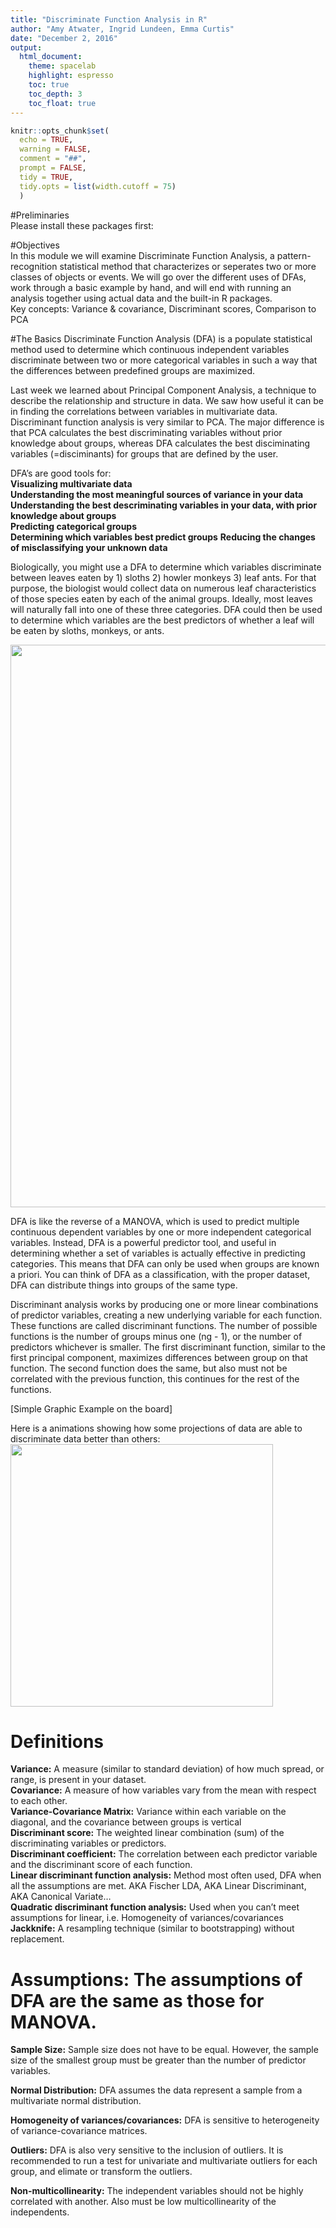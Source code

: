 ```yaml
---
title: "Discriminate Function Analysis in R"
author: "Amy Atwater, Ingrid Lundeen, Emma Curtis"
date: "December 2, 2016"
output: 
  html_document:
    theme: spacelab
    highlight: espresso
    toc: true
    toc_depth: 3
    toc_float: true
---
```


```r
knitr::opts_chunk$set(
  echo = TRUE, 
  warning = FALSE, 
  comment = "##", 
  prompt = FALSE, 
  tidy = TRUE, 
  tidy.opts = list(width.cutoff = 75)
  )
```

#Preliminaries   
Please install these packages first: 

#Objectives  
In this module we will examine Discriminate Function Analysis, a pattern-recognition statistical method that characterizes or seperates two or more classes of objects or events. We will go over the different uses of DFAs, work through a basic example by hand, and will end with running an analysis together using actual data and the built-in R packages.   
Key concepts: Variance & covariance, Discriminant scores, Comparison to PCA  

#The Basics
Discriminate Function Analysis (DFA) is a populate statistical method used to determine which continuous independent variables discriminate between two or more categorical variables in such a way that the differences between predefined groups are maximized. 

Last week we learned about Principal Component Analysis, a technique to describe the relationship and structure in data. We saw how useful it can be in finding the correlations between variables in multivariate data.
Discriminant function analysis is very similar to PCA. The major difference is that PCA calculates the best discriminating variables without prior knowledge about groups, whereas DFA calculates the best disciminating variables (=disciminants) for groups that are defined by the user.

DFA's are good tools for:    
**Visualizing multivariate data**  
**Understanding the most meaningful sources of variance in your data**  
**Understanding the best descriminating variables in your data, with prior knowledge about groups**  
**Predicting categorical groups**  
**Determining which variables best predict groups**
**Reducing the changes of misclassifying your unknown data**  

Biologically, you might use a DFA to determine which variables discriminate between leaves eaten by 1) sloths  2) howler monkeys 3) leaf ants. For that purpose, the biologist would collect data on numerous leaf characteristics of those species eaten by each of the animal groups. Ideally, most leaves will naturally fall into one of these three categories. DFA could then be used to determine which variables are the best predictors of whether a leaf will be eaten by sloths, monkeys, or ants. 

<img src= "img/veg.png" width="900"/>

DFA is like the reverse of a MANOVA, which is used to predict multiple continuous dependent variables by one or more independent categorical variables. Instead, DFA is a powerful predictor tool, and useful in determining whether a set of variables is actually effective in predicting categories. This means that DFA can only be used when groups are known a priori. You can think of DFA as a classification, with the proper dataset, DFA can distribute things into groups of the same type.  
  
Discriminant analysis works by producing one or more linear combinations of predictor variables, creating a new underlying variable for each function. These functions are called discriminant functions. The number of possible functions is the number of groups minus one (ng - 1), or the number of predictors whichever is smaller. The first discriminant function, similar to the first principal component, maximizes differences between group on that function. The second function does the same, but also must not be correlated with the previous function, this continues for the rest of the functions.   

[Simple Graphic Example on the board]

Here is a animations showing how some projections of data are able to discriminate data better than others:
<img src="http://www.alanfielding.co.uk/multivar/images/anim3d.gif" width="420px"/> 

# Definitions
**Variance:** A measure (similar to standard deviation) of how much spread, or range, is present in your dataset.  
**Covariance:** A measure of how variables vary from the mean with respect to each other.  
**Variance-Covariance Matrix:** Variance within each variable on the diagonal, and the covariance between groups is vertical  
**Discriminant score:** The weighted linear combination (sum) of the discriminating variables or predictors.  
**Discriminant coefficient:** The correlation between each predictor variable and the discriminant score of each function.      
**Linear discriminant function analysis:** Method most often used, DFA when all the assumptions are met. AKA Fischer LDA, AKA Linear Discriminant, AKA Canonical Variate...  
**Quadratic discriminant function analysis:** Used when you can't meet assumptions for linear, i.e. Homogeneity of variances/covariances  
**Jackknife:** A resampling technique (similar to bootstrapping) without replacement.

# Assumptions: The assumptions of DFA are the same as those for MANOVA.   
**Sample Size:** Sample size does not have to be equal. However, the sample size of the smallest group must be greater than the number of predictor variables.  

**Normal Distribution:** DFA assumes the data represent a sample from a multivariate normal distribution.    

**Homogeneity of variances/covariances:** DFA is sensitive to heterogeneity of variance-covariance matrices.    

**Outliers:** DFA is also very sensitive to the inclusion of outliers. It is recommended to run a test for univariate and multivariate outliers for each group, and elimate or transform the outliers.     

**Non-multicollinearity:** The independent variables should not be highly correlated with another. Also must be low multicollinearity of the independents.    


